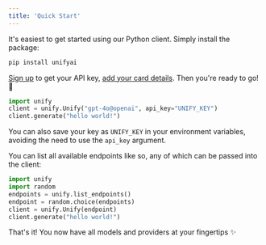 ```yaml
---
title: 'Quick Start'
---
```


It's easiest to get started using our Python client. Simply install the package:

```bash
pip install unifyai
```

[Sign up](https://console.unify.ai) to get your API key, [add your card details](https://console.unify.ai/billing).
Then you're ready to go! 🚀

```python
import unify
client = unify.Unify("gpt-4o@openai", api_key="UNIFY_KEY")
client.generate("hello world!")
```

You can also save your key as `UNIFY_KEY` in your environment variables, avoiding the need 
to use the `api_key` argument.

You can list all available endpoints like so, any of which can be passed into the client:

```python
import unify
import random
endpoints = unify.list_endpoints()
endpoint = random.choice(endpoints)
client = unify.Unify(endpoint)
client.generate("hello world!")
```

That's it! You now have all models and providers at your fingertips ✨
